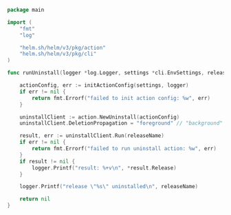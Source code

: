 ```go
package main

import (
	"fmt"
	"log"

	"helm.sh/helm/v3/pkg/action"
	"helm.sh/helm/v3/pkg/cli"
)

func runUninstall(logger *log.Logger, settings *cli.EnvSettings, releaseName string) error {

	actionConfig, err := initActionConfig(settings, logger)
	if err != nil {
		return fmt.Errorf("failed to init action config: %w", err)
	}

	uninstallClient := action.NewUninstall(actionConfig)
	uninstallClient.DeletionPropagation = "foreground" // "background" or "orphan"

	result, err := uninstallClient.Run(releaseName)
	if err != nil {
		return fmt.Errorf("failed to run uninstall action: %w", err)
	}
	if result != nil {
		logger.Printf("result: %+v\n", *result.Release)
	}

	logger.Printf("release \"%s\" uninstalled\n", releaseName)

	return nil
}
```
